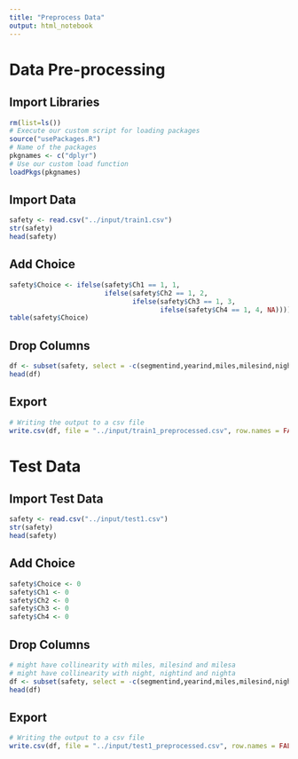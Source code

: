 ```yaml
---
title: "Preprocess Data"
output: html_notebook
---
```


# Data Pre-processing
## Import Libraries
```r
rm(list=ls())
# Execute our custom script for loading packages
source("usePackages.R")
# Name of the packages 
pkgnames <- c("dplyr")
# Use our custom load function
loadPkgs(pkgnames)
```

## Import Data
```r
safety <- read.csv("../input/train1.csv")
str(safety)
head(safety)
```
## Add Choice
```r
safety$Choice <- ifelse(safety$Ch1 == 1, 1,
                        ifelse(safety$Ch2 == 1, 2,
                               ifelse(safety$Ch3 == 1, 3,
                                      ifelse(safety$Ch4 == 1, 4, NA))))
table(safety$Choice)
```

## Drop Columns
```r
df <- subset(safety, select = -c(segmentind,yearind,miles,milesind,night,nightind,pparkind,genderind,age,ageind,educind,regionind,Urbind,income,incomeind,Ch1,Ch2,Ch3,Ch4))
head(df)
```

## Export
```r
# Writing the output to a csv file
write.csv(df, file = "../input/train1_preprocessed.csv", row.names = FALSE)
```

# Test Data
## Import Test Data
```r
safety <- read.csv("../input/test1.csv")
str(safety)
head(safety)
```
## Add Choice
```r
safety$Choice <- 0
safety$Ch1 <- 0
safety$Ch2 <- 0
safety$Ch3 <- 0
safety$Ch4 <- 0
```

## Drop Columns
```r
# might have collinearity with miles, milesind and milesa
# might have collinearity with night, nightind and nighta
df <- subset(safety, select = -c(segmentind,yearind,miles,milesind,night,nightind,pparkind,genderind,age,ageind,educind,regionind,Urbind,income,incomeind,Ch1,Ch2,Ch3,Ch4))
head(df)
```

## Export
```r
# Writing the output to a csv file
write.csv(df, file = "../input/test1_preprocessed.csv", row.names = FALSE)
```
